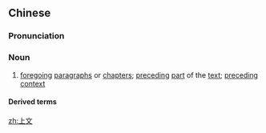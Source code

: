 ==Chinese==
{{zh-forms}}

===Pronunciation===
{{zh-pron
|m=shàngwén
|c=soeng6 man4
|mn=qz,xm,tw:siōng-bûn/zz:siāng-bûn
|cat=n
}}

===Noun===
{{zh-noun}}

# [[foregoing]] [[paragraph]]s or [[chapter]]s; [[preceding]] [[part]] of the [[text]]; [[preceding]] [[context]]

====Derived terms====
{{zh-der|上文下理}}

[[zh:上文]]
